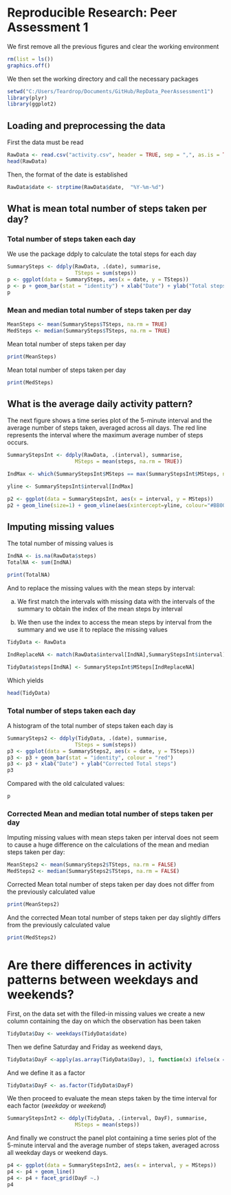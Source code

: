 Reproducible Research: Peer Assessment 1
========================================


We first remove all the previous figures and clear the working environment

```r
rm(list = ls())
graphics.off()
```

We then set the working directory and call the necessary packages


```r
setwd("C:/Users/Teardrop/Documents/GitHub/RepData_PeerAssessment1")
library(plyr)
library(ggplot2)
```


## Loading and preprocessing the data

First the data must be read

```r
RawData <- read.csv("activity.csv", header = TRUE, sep = ",", as.is = TRUE)
head(RawData)
```

Then, the format of the date is established
 
```r
RawData$date <- strptime(RawData$date,  "%Y-%m-%d")
```


## What is mean total number of steps taken per day?

### Total number of steps taken each day

We use the package ddply to calculate the total steps for each day

```r
SummarySteps <- ddply(RawData, .(date), summarise, 
                      TSteps = sum(steps))
p <- ggplot(data = SummarySteps, aes(x = date, y = TSteps))
p <- p + geom_bar(stat = "identity") + xlab("Date") + ylab("Total steps")
p
```

###  Mean and median total number of steps taken per day

```r
MeanSteps <- mean(SummarySteps$TSteps, na.rm = TRUE)
MedSteps <- median(SummarySteps$TSteps, na.rm = TRUE)
```

Mean total number of steps taken per day

```r
print(MeanSteps)
```

Mean total number of steps taken per day

```r
print(MedSteps)
```


## What is the average daily activity pattern?


The next figure shows a time series plot of the 5-minute interval and the average number of steps taken, averaged across all days. The red line represents the interval where the maximum average number of steps occurs.


```r
SummaryStepsInt <- ddply(RawData, .(interval), summarise, 
                      MSteps = mean(steps, na.rm = TRUE))

IndMax <- which(SummaryStepsInt$MSteps == max(SummaryStepsInt$MSteps, na.rm = TRUE))

yline <- SummaryStepsInt$interval[IndMax]

p2 <- ggplot(data = SummaryStepsInt, aes(x = interval, y = MSteps))
p2 + geom_line(size=1) + geom_vline(aes(xintercept=yline, colour="#BB0000", linetype="dashed")) + xlab("Interval") + ylab("Mean Steps")
```


## Imputing missing values

The total number of missing values is 

```r
IndNA <- is.na(RawData$steps)
TotalNA <- sum(IndNA)

print(TotalNA)
```


And to replace the missing values with the mean steps by interval:
 
 a. We first match the intervals with missing data with the intervals of the summary to obtain the index of the mean steps by interval
 
 a. We then use the index to access the mean steps by interval from the summary and we use it to replace the missing values
 
 

```r
TidyData <- RawData

IndReplaceNA <- match(RawData$interval[IndNA],SummaryStepsInt$interval)

TidyData$steps[IndNA] <- SummaryStepsInt$MSteps[IndReplaceNA]
```


Which yields

```r
head(TidyData)
```


### Total number of steps taken each day

A histogram of the total number of steps taken each day is

```r
SummarySteps2 <- ddply(TidyData, .(date), summarise, 
                      TSteps = sum(steps))
p3 <- ggplot(data = SummarySteps2, aes(x = date, y = TSteps))
p3 <- p3 + geom_bar(stat = "identity", colour = "red") 
p3 <- p3 + xlab("Date") + ylab("Corrected Total steps")
p3
```

Compared with the old calculated values:

```r
p
```



###  Corrected Mean and median total number of steps taken per day

Imputing missing values with mean steps taken per interval does not seem to cause a huge difference on the calculations of the mean and median steps taken per day:


```r
MeanSteps2 <- mean(SummarySteps2$TSteps, na.rm = FALSE)
MedSteps2 <- median(SummarySteps2$TSteps, na.rm = FALSE)
```

Corrected Mean total number of steps taken per day does not differ from the previously calculated value


```r
print(MeanSteps2)
```

And the corrected Mean total number of steps taken per day slightly differs from the previously calculated value


```r
print(MedSteps2)
```


# Are there differences in activity patterns between weekdays and weekends?

First, on the data set with the filled-in missing values we create a new column containing the day on which the observation has been taken

```r
TidyData$Day <- weekdays(TidyData$date)
```

Then we define Saturday and Friday as weekend days, 

```r
TidyData$DayF <-apply(as.array(TidyData$Day), 1, function(x) ifelse(x == "samedi" | x == "dimanche", "weekend", "weekday"))
```

And we define it as a factor

```r
TidyData$DayF <- as.factor(TidyData$DayF)
```


We then proceed to evaluate the mean steps taken by the time interval for each factor (*weekday* or *weekend*)

```r
SummaryStepsInt2 <- ddply(TidyData, .(interval, DayF), summarise, 
                      MSteps = mean(steps))
```

And finally we construct the panel plot containing a time series plot of the 5-minute interval and the average number of steps taken, averaged across all weekday days or weekend days.


```r
p4 <- ggplot(data = SummaryStepsInt2, aes(x = interval, y = MSteps)) 
p4 <- p4 + geom_line()
p4 <- p4 + facet_grid(DayF ~.)
p4
```